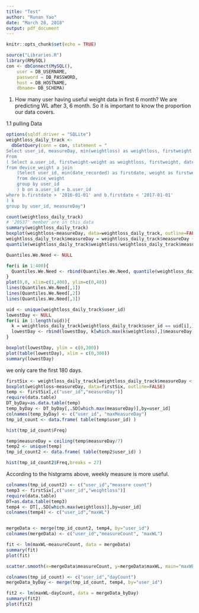 ```yaml
---
title: "Test"
author: "Runan Yao"
date: "March 28, 2018"
output: pdf_document
---
```


```r
knitr::opts_chunk$set(echo = TRUE)
```

```r
source("Libraries.R")
library(RMySQL)
con <- dbConnect(MySQL(),
    user = DB_USERNAME,
    password = DB_PASSWORD,
    host = DB_HOSTNAME,
    dbname= DB_SCHEMA)
```

1. How many user having useful weight data in first 6 month?
We are predicting WL after 3, 6 month. So it is important to know the proportion our data covers.  

1.1 pulling Data

```r
options(sqldf.driver = "SQLite") 
weightloss_daily_track <- 
  dbGetQuery(conn = con, statement = "
Select user_id, measureDay, min(weightloss) as weightloss, firstweight
From 
( Select a.user_id, firstweight-weight as weightloss, firstweight, datediff(date_recorded, firstdate) as measureDay
from device_weight a join 
	(Select user_id, min(date_recorded) as firstdate, weight as firstweight
	from device_weight
    group by user_id
	) b on a.user_id = b.user_id
where b.firstdate > '2016-01-01' and b.firstdate < '2017-01-01'
) k
group by user_id, measureDay")

count(weightloss_daily_track)
# '20537' member are in this data
summary(weightloss_daily_track)
boxplot(weightloss~measureDay, data=weightloss_daily_track, outline=FALSE)
weightloss_daily_track$measureDay = weightloss_daily_track$measureDay + 1
quantile(weightloss_daily_track$weightloss/weightloss_daily_track$measureDay, c(.05, .5, .95)) 

Quantiles.We.Need <- NULL

for(i in 1:400){
  Quantiles.We.Need <- rbind(Quantiles.We.Need, quantile(weightloss_daily_track[weightloss_daily_track$measureDay == i,]$weightloss, c(.25, .5, .95)))
}
plot(0,0, xlim=c(1,400), ylim=c(0,40))
lines(Quantiles.We.Need[,1])
lines(Quantiles.We.Need[,2])
lines(Quantiles.We.Need[,3])

uid <- unique(weightloss_daily_track$user_id)
lowestDay <- NULL
for(i in 1:length(uid)){
  k = weightloss_daily_track[weightloss_daily_track$user_id == uid[i],]
  lowestDay <- rbind(lowestDay, k[which.max(k$weightloss),]$measureDay)
}

boxplot(lowestDay, ylim = c(0,300))
plot(table(lowestDay), xlim = c(0,300))
summary(lowestDay)


```

we only care the first 180 days.

```r
firstSix <- weightloss_daily_track[weightloss_daily_track$measureDay < 180,]
boxplot(weightloss~measureDay, data=firstSix, outline=FALSE)
temp <- firstSix[,c("user_id","measureDay")]
require(data.table)
DT_byDay=as.data.table(temp)
temp_byDay <- DT_byDay[,.SD[which.max(measureDay)],by=user_id]
colnames(temp_byDay) <- c("user_id", "maxMeasureDay")
tmp_id_count <- data.frame( table(temp$user_id) )

hist(tmp_id_count$Freq)
```


```r
temp$measureDay = ceiling(temp$measureDay/7)
temp2 <- unique(temp)
tmp_id_count2 <- data.frame( table(temp2$user_id) )

hist(tmp_id_count2$Freq,breaks = 27)

```


According to the histgrams above, weekly measure is more useful. 

```r
colnames(tmp_id_count2) <- c("user_id","measure count")
temp3 <- firstSix[,c("user_id","weightloss")]
require(data.table)
DT=as.data.table(temp3)
temp4 <- DT[,.SD[which.max(weightloss)],by=user_id]
colnames(temp4) <- c("user_id","maxWL")


mergeData <- merge(tmp_id_count2, temp4, by="user_id")
colnames(mergeData) <- c("user_id","measureCount", "maxWL")

fit <- lm(maxWL~measureCount, data = mergeData)
summary(fit)
plot(fit)

scatter.smooth(x=mergeData$measureCount, y=mergeData$maxWL, main="maxWL ~ measureCount", ylim=range(0,100))

colnames(tmp_id_count) <- c("user_id","dayCount")
mergeData_byDay <- merge(tmp_id_count, temp4, by="user_id")

fit2 <- lm(maxWL~dayCount, data = mergeData_byDay)
summary(fit2)
plot(fit2)

```


